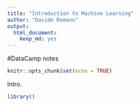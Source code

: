 ```yaml
---
title: "Introduction to Machine Learning"
author: "Davide Romano"
output: 
  html_document: 
    keep_md: yes
---
```


#DataCamp notes

```r
knitr::opts_chunk$set(echo = TRUE)
```

Intro.

```r
library()
```
